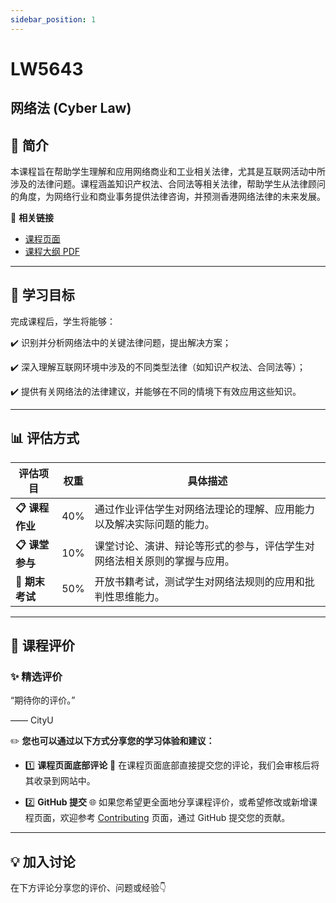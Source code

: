 ```yaml
---
sidebar_position: 1
---
```


# LW5643
## 网络法 (Cyber Law)

## **📘 简介**
本课程旨在帮助学生理解和应用网络商业和工业相关法律，尤其是互联网活动中所涉及的法律问题。课程涵盖知识产权法、合同法等相关法律，帮助学生从法律顾问的角度，为网络行业和商业事务提供法律咨询，并预测香港网络法律的未来发展。

🔗 **相关链接**
- [课程页面](https://www.cityu.edu.hk/catalogue/pg/202526/course/LW5643.htm)
- [课程大纲 PDF](https://www.cityu.edu.hk/catalogue/pg/202526/course/LW5643.pdf)

---

## **🎯 学习目标**

完成课程后，学生将能够：

✔️ 识别并分析网络法中的关键法律问题，提出解决方案；

✔️ 深入理解互联网环境中涉及的不同类型法律（如知识产权法、合同法等）；

✔️ 提供有关网络法的法律建议，并能够在不同的情境下有效应用这些知识。

---

## **📊 评估方式**

| **评估项目**         | **权重** | **具体描述**                                                                                       |
|---------------------|---------|---------------------------------------------------------------------------------------------------|
| **📋 课程作业**       | 40%     | 通过作业评估学生对网络法理论的理解、应用能力以及解决实际问题的能力。                               |
| **📋 课堂参与**       | 10%     | 课堂讨论、演讲、辩论等形式的参与，评估学生对网络法相关原则的掌握与应用。                           |
| **📂 期末考试**       | 50%     | 开放书籍考试，测试学生对网络法规则的应用和批判性思维能力。                                           |

---

## **💬 课程评价**

### ✨ **精选评价**
<div className={commentStyles.commentBox}>
    <p className={commentStyles.commentText}>
        “期待你的评价。”
    </p>
    <p className={commentStyles.commentAuthor}>—— CityU</p>
</div>

✏️ **您也可以通过以下方式分享您的学习体验和建议：**

- 1️⃣ **课程页面底部评论**
💬 在课程页面底部直接提交您的评论，我们会审核后将其收录到网站中。

- 2️⃣ **GitHub 提交**
🌐 如果您希望更全面地分享课程评价，或希望修改或新增课程页面，欢迎参考 [Contributing](/contributing) 页面，通过 GitHub 提交您的贡献。

---

## **💡 加入讨论**

在下方评论分享您的评价、问题或经验👇
<Utterances />
